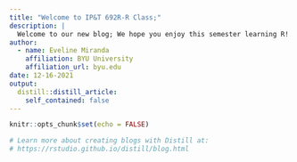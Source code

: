 ```yaml
---
title: "Welcome to IP&T 692R-R Class;"
description: |
  Welcome to our new blog; We hope you enjoy this semester learning R!
author:
  - name: Eveline Miranda
    affiliation: BYU University
    affiliation_url: byu.edu
date: 12-16-2021
output:
  distill::distill_article:
    self_contained: false
---
```


```r
knitr::opts_chunk$set(echo = FALSE)

# Learn more about creating blogs with Distill at:
# https://rstudio.github.io/distill/blog.html

```



